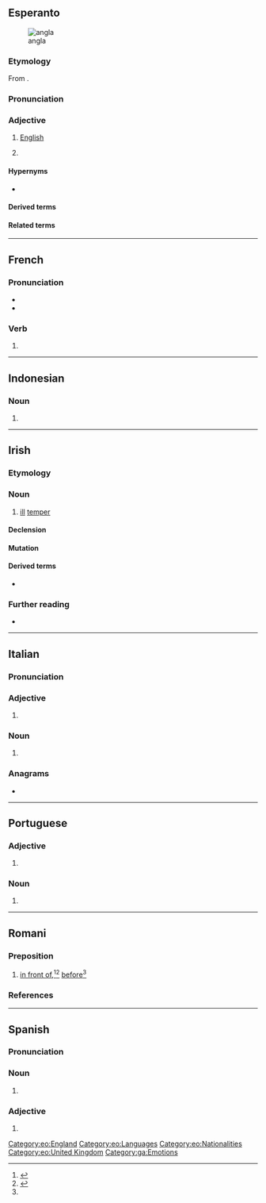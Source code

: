 {{also|Angla|anglá|angļa}}
==Esperanto==
{{wp|angla lingvo|lang=eo}}
[[Image:Flag of England.svg|thumb|angla {{l|eo|flago}}]]

===Etymology===
From {{af|eo|anglo|t1=an English person|-a}}.

===Pronunciation===
{{eo-IPA|a=LL-Q143 (epo)-Lepticed7-angla.wav}}

===Adjective===
{{eo-head}}

# [[English]] {{gloss|of or pertaining to [[England]], the English people, or the English language}}
# {{qualifier|la angla}} {{clipping of|eo|[[la]] angla [[lingvo]]||the English language|nodot=1}}

====Hypernyms====
* {{l|eo|brita|t=[[British]]}}

====Derived terms====
{{der3
|eo|{{l|eo|angla lingvo|t=English language}}
|{{l|eo|anglalingvano}}, {{l|eo|anglaparolanto|t=an English speaker, Anglophone}}
|{{l|eo|anglaparola}}, {{l|eo|anglaparolanta|t=English-speaking}}
}}

====Related terms====
{{rel3
|eo|{{l|eo|angle|pos=adv|t=in English}}
|{{l|eo|angligi|t=to translate into English; to anglicize}}
|{{l|eo|Anglio|t=England}}
|{{l|eo|anglismo|t=anglicism}}
|{{l|eo|elangligi|t=to translate from English into Esperanto}}
}}

{{eo GCSE|4}}

[[Category:eo:England]]
[[Category:eo:Languages]]
[[Category:eo:Nationalities]]
[[Category:eo:United Kingdom]]

----

==French==

===Pronunciation===
* {{audio|fr|LL-Q150 (fra)-Lyokoï-angla.wav|Audio}}
* {{homophones|fr|anglas|anglât}}

===Verb===
{{head|fr|verb form}}

# {{inflection of|fr|angler||3|s|past historic}}

----

==Indonesian==

===Noun===
{{id-noun|head=|pl=-}}

# {{short for|id|angkatan laut|t=|nocap=1}}

----

==Irish==

===Etymology===
{{rfe|ga}}

===Noun===
{{ga-noun|m|~|-}}

# [[ill]] [[temper]]

====Declension====
{{ga-decl-m3-nopl|a|ngla}}

====Mutation====
{{ga-mut}}

====Derived terms====
* {{l|ga|anglán|g=m|t=ill-tempered, quarrelsome, person}}

===Further reading===
* {{R:ga:Ó Dónaill}}

[[Category:ga:Emotions]]

----

==Italian==

===Pronunciation===
{{it-pr|àngla}}

===Adjective===
{{head|it|adjective form|g=f-s}}

# {{adj form of|it|anglo||f|s}}

===Noun===
{{it-noun|f}}

# {{female equivalent of|it|anglo}}

===Anagrams===
* {{anagrams|it|a=aagln|lagna}}

----

==Portuguese==

===Adjective===
{{head|pt|adjective form|g=f-s}}

# {{adj form of|pt|anglo||f|s}}

===Noun===
{{pt-noun|f}}

# {{female equivalent of|pt|anglo}}

----

==Romani==

===Preposition===
{{head|rom|preposition}}

# [[in front of]],<ref>{{R:rom:Boretzky-Igla|anglá|page=7b}}</ref><ref name="c">{{R:Courthiade:2009|entry=angla = angl-|page=62b}}</ref> [[before]]<ref name="c"/>

===References===
<references/>

----

==Spanish==

===Pronunciation===
{{es-pr}}

===Noun===
{{es-noun|f|m=+}}

# {{female equivalent of|es|anglo}}

===Adjective===
{{head|es|adjective form|g=f-s}}

# {{adj form of|es|anglo||f|s}}